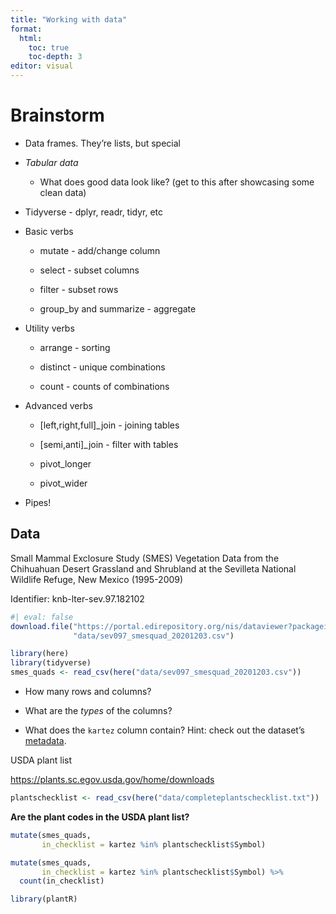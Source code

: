 ```yaml
---
title: "Working with data"
format: 
  html:
    toc: true
    toc-depth: 3
editor: visual
---
```


# Brainstorm

-   Data frames. They're lists, but special

-   *Tabular data*

    -   What does good data look like? (get to this after showcasing some clean data)

-   Tidyverse - dplyr, readr, tidyr, etc

-   Basic verbs

    -   mutate - add/change column

    -   select - subset columns

    -   filter - subset rows

    -   group_by and summarize - aggregate

-   Utility verbs

    -   arrange - sorting

    -   distinct - unique combinations

    -   count - counts of combinations

-   Advanced verbs

    -   \[left,right,full\]\_join - joining tables

    -   \[semi,anti\]\_join - filter with tables

    -   pivot_longer

    -   pivot_wider

-   Pipes!

## Data

Small Mammal Exclosure Study (SMES) Vegetation Data from the Chihuahuan Desert Grassland and Shrubland at the Sevilleta National Wildlife Refuge, New Mexico (1995-2009)

Identifier: knb-lter-sev.97.182102

```r
#| eval: false
download.file("https://portal.edirepository.org/nis/dataviewer?packageid=knb-lter-sev.97.182102&entityid=79b6824dc326ff6b5b40eb4aa51a534a", 
              "data/sev097_smesquad_20201203.csv")
```

```r
library(here)
library(tidyverse)
smes_quads <- read_csv(here("data/sev097_smesquad_20201203.csv"))
```

-   How many rows and columns?

-   What are the *types* of the columns?

-   What does the `kartez` column contain? Hint: check out the dataset's [metadata](https://portal.edirepository.org/nis/mapbrowse?packageid=knb-lter-sev.97.182102).

USDA plant list

<https://plants.sc.egov.usda.gov/home/downloads>

```r
plantschecklist <- read_csv(here("data/completeplantschecklist.txt"))
```

**Are the plant codes in the USDA plant list?**

```r
mutate(smes_quads, 
       in_checklist = kartez %in% plantschecklist$Symbol)

mutate(smes_quads, 
       in_checklist = kartez %in% plantschecklist$Symbol) %>% 
  count(in_checklist)
```

```r
library(plantR)

```
